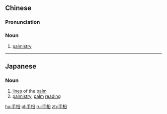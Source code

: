 ==Chinese==
{{zh-forms}}

===Pronunciation===
{{zh-pron
|m=shǒuxiàng
|c=sau2 soeng3
|mn=chhiú-siòng
|cat=n
}}

===Noun===
{{zh-noun}}

# [[palmistry]]

----

==Japanese==
{{ja-kanjitab|て|そう|yomi=ko}}

===Noun===
{{ja-noun|てそう}}

# [[lines]] of the [[palm]]
# [[palmistry]], [[palm]] [[reading]]
#: {{ja-usex|手相を（人に）見てもらう|'''てそう''' を （ひと に） みて もらう|have one's palm read (by someone)}}
#: {{ja-usex|（人の）手相を見る|（ひと の） '''てそう''' を みる|read (someone's) palm}}

[[hu:手相]]
[[pl:手相]]
[[ru:手相]]
[[zh:手相]]